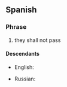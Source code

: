 ==Spanish==
{{wikipedia|lang=es}}

===Phrase===
{{es-phrase|head=[[no]] [[pasar|pasarán]]}}

# they shall not pass

====Descendants====
{{top2}}
* English: {{l|en|no pasarán}}
{{mid2}}
* Russian: {{l|ru|но пасара́н}}
{{bottom}}